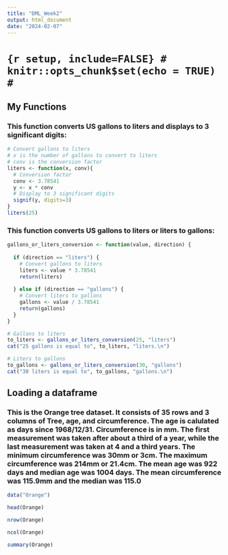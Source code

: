 ---
title: "DML_Week2"
output: html_document
date: "2024-02-07"
---

# ```{r setup, include=FALSE}
# knitr::opts_chunk$set(echo = TRUE)
# ```

## My Functions

### This function converts US gallons to liters and displays to 3 significant digits:
```{r}
# Convert gallons to liters
# x is the number of gallons to convert to liters
# conv is the conversion factor
liters <- function(x, conv){
  # Conversion factor
  conv <- 3.78541
  y <- x * conv
  # Display to 3 significant digits
  signif(y, digits=3)
}
liters(25)

```

### This function converts US gallons to liters or liters to gallons:

```{r}
gallons_or_liters_conversion <- function(value, direction) {
  
  if (direction == "liters") {
    # Convert gallons to liters
    liters <- value * 3.78541
    return(liters)
    
  } else if (direction == "gallons") {
    # Convert liters to gallons
    gallons <- value / 3.78541
    return(gallons)
  }
}

# Gallons to liters
to_liters <- gallons_or_liters_conversion(25, "liters")
cat("25 gallons is equal to", to_liters, "liters.\n")

# Liters to gallons
to_gallons <- gallons_or_liters_conversion(30, "gallons")
cat("30 liters is equal to", to_gallons, "gallons.\n")
```



## Loading a dataframe

### This is the Orange tree dataset. It consists of 35 rows and 3 columns of Tree, age, and circumference. The age is calulated as days since 1968/12/31. Circumference is in mm. The first measurement was taken after about a third of a year, while the last measurement was taken at 4 and a third years. The minimum circumference was 30mm or 3cm. The maximum circumference was 214mm or 21.4cm. The mean age was 922 days and median age was 1004 days. The mean circumference was 115.9mm and the median was 115.0

```{r}
data("Orange")

head(Orange)

nrow(Orange)

ncol(Orange)

summary(Orange)
```